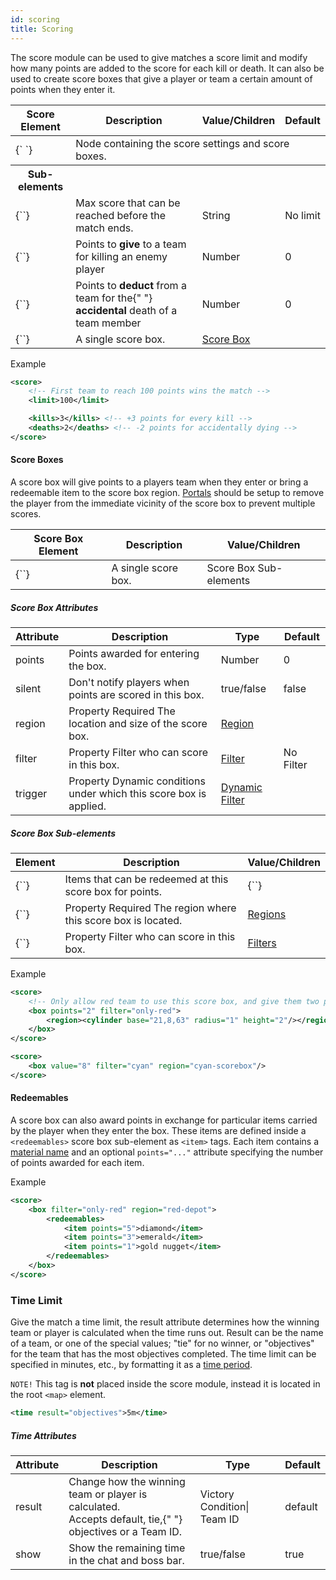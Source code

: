 ```yaml
---
id: scoring
title: Scoring
---
```


The score module can be used to give matches a score limit and modify how many points are added to the score for each kill or death. It can also be used to create score boxes that give a player or team a certain amount of points when they enter it.

<div className="table-container">
  <table>
    <thead>
      <tr>
        <th>Score Element</th>
        <th>Description</th>
        <th>Value/Children</th>
        <th>Default</th>
      </tr>
    </thead>
    <tbody>
      <tr>
        <td>
          <label>{`<score> </score>`}</label>
        </td>
        <td colspan="3">Node containing the score settings and score boxes.</td>
      </tr>
      <tr>
        <th>Sub-elements</th>
        <th />
        <th />
        <th />
      </tr>
      <tr>
        <td>
          <label>{`<limit>`}</label>
        </td>
        <td>Max score that can be reached before the match ends.</td>
        <td>
          <span className="badge badge--primary">String</span>
        </td>
        <td>No limit</td>
      </tr>
      <tr>
        <td>
          <label>{`<kills>`}</label>
        </td>
        <td>
          Points to <strong>give</strong> to a team for killing an enemy player
        </td>
        <td>
          <span className="badge badge--primary">Number</span>
        </td>
        <td>0</td>
      </tr>
      <tr>
        <td>
          <label>{`<deaths>`}</label>
        </td>
        <td>
          Points to <strong>deduct</strong> from a team for the{" "}
          <strong>accidental</strong> death of a team member
        </td>
        <td>
          <span className="badge badge--primary">Number</span>
        </td>
        <td>0</td>
      </tr>
      <tr>
        <td>
          <label>{`<box>`}</label>
        </td>
        <td>A single score box.</td>
        <td>
          <a href="#score_box">Score Box</a>
        </td>
        <td></td>
      </tr>
    </tbody>
  </table>
</div>

Example

```xml
<score>
    <!-- First team to reach 100 points wins the match -->
    <limit>100</limit>

    <kills>3</kills> <!-- +3 points for every kill -->
    <deaths>2</deaths> <!-- -2 points for accidentally dying -->
</score>
```

#### Score Boxes

A score box will give points to a players team when they enter or bring a redeemable item to the score box region. [Portals](/docs/modules/mechanics/portals) should be setup to remove the player from the immediate vicinity of the score box to prevent multiple scores.

<div className="table-container">
  <table>
    <thead>
      <tr>
        <th>Score Box Element</th>
        <th>Description</th>
        <th>Value/Children</th>
      </tr>
    </thead>
    <tbody>
      <tr>
        <td>
          <label>{`<box>`}</label>
        </td>
        <td>A single score box.</td>
        <td>
          <span className="badge badge--secondary">Score Box Sub-elements</span>
        </td>
      </tr>
    </tbody>
  </table>
</div>

##### Score Box Attributes

<div className="table-responsive">
  <table>
    <thead>
      <tr>
        <th>Attribute</th>
        <th>Description</th>
        <th>Type</th>
        <th>Default</th>
      </tr>
    </thead>
    <tbody>
      <tr>
        <td>
          <label>points</label>
        </td>
        <td>Points awarded for entering the box.</td>
        <td>
          <span className="badge badge--primary">Number</span>
        </td>
        <td>0</td>
      </tr>
      <tr>
        <td>
          <label>silent</label>
        </td>
        <td>Don't notify players when points are scored in this box.</td>
        <td>
          <span className="badge badge--primary">true/false</span>
        </td>
        <td>false</td>
      </tr>
      <tr>
        <td>
          <label>region</label>
        </td>
        <td>
          <span
            className="badge badge--secondary"
            title="Can be either this attribute or a sub-element."
          >
            Property
          </span>
          <span className="badge badge--danger">Required</span>
          The location and size of the score box.
        </td>
        <td>
          <a href="/docs/modules/mechanics/regions">Region</a>
        </td>
        <td />
      </tr>
      <tr>
        <td>
          <label>filter</label>
        </td>
        <td>
          <span
            className="badge badge--secondary"
            title="Can be either this attribute or a sub-element."
          >
            Property
          </span>
          Filter who can score in this box.
        </td>
        <td>
          <a href="/docs/modules/mechanics/filters">Filter</a>
        </td>
        <td>
          <span className="badge badge--secondary">No Filter</span>
        </td>
      </tr>
      <tr>
        <td>
          <label>trigger</label>
        </td>
        <td>
          <span
            className="badge badge--secondary"
            title="Can be either this attribute or a sub-element."
          >
            Property
          </span>
          Dynamic conditions under which this score box is applied.
        </td>
        <td>
          <a href="/docs/modules/mechanics/filters">Dynamic Filter</a>
        </td>
        <td />
      </tr>
    </tbody>
  </table>
</div>

##### Score Box Sub-elements

<div className="table-container">
  <table>
    <thead>
      <tr>
        <th>Element</th>
        <th>Description</th>
        <th>Value/Children</th>
      </tr>
    </thead>
    <tbody>
      <tr>
        <td>
          <label>{`<redeemables>`}</label>
        </td>
        <td>Items that can be redeemed at this score box for points.</td>
        <td>
          <label>{`<item points="1">`}</label>
        </td>
      </tr>
      <tr>
        <td>
          <label>{`<region>`}</label>
        </td>
        <td>
          <span
            className="badge badge--secondary"
            title="Can be either this sub-element or an attribute."
          >
            Property
          </span>
          <span className="badge badge--danger">Required</span>
          The region where this score box is located.
        </td>
        <td>
          <a href="/docs/modules/mechanics/regions">Regions</a>
        </td>
      </tr>
      <tr>
        <td>
          <label>{`<filter>`}</label>
        </td>
        <td>
          <span
            className="badge badge--secondary"
            title="Can be either this sub-element or an attribute."
          >
            Property
          </span>
          Filter who can score in this box.
        </td>
        <td>
          <a href="/docs/modules/mechanics/regions">Filters</a>
        </td>
      </tr>
    </tbody>
  </table>
</div>

Example

```xml
<score>
    <!-- Only allow red team to use this score box, and give them two points -->
    <box points="2" filter="only-red">
        <region><cylinder base="21,8,63" radius="1" height="2"/></region>
    </box>
</score>

<score>
    <box value="8" filter="cyan" region="cyan-scorebox"/>
</score>
```

#### Redeemables

A score box can also award points in exchange for particular items carried by the player when they
enter the box. These items are defined inside a `<redeemables>` score box sub-element as `<item>` tags.
Each item contains a [material name](/docs/reference/items/inventory#material_finder)
and an optional `points="..."` attribute specifying the number of points awarded for each item.

Example

```xml
<score>
    <box filter="only-red" region="red-depot">
        <redeemables>
            <item points="5">diamond</item>
            <item points="3">emerald</item>
            <item points="1">gold nugget</item>
        </redeemables>
    </box>
</score>
```

### Time Limit

Give the match a time limit, the result attribute determines how the winning team or player is calculated when the time runs out.
Result can be the name of a team, or one of the special values; "tie" for no winner, or "objectives" for the team that has the most objectives completed. The time limit can be specified in minutes, etc., by formatting it as a [time period](/docs/reference/misc/time-periods).

`NOTE!` This tag is **not** placed inside the score module, instead it is located in the root `<map>` element.

```xml
<time result="objectives">5m</time>
```

##### Time Attributes

<div className="table-container">
  <table>
    <thead>
      <tr>
        <th>Attribute</th>
        <th>Description</th>
        <th>Type</th>
        <th>Default</th>
      </tr>
    </thead>
    <tbody>
      <tr>
        <td>
          <label>result</label>
        </td>
        <td>
          Change how the winning team or player is calculated.
          <br />
          Accepts <label>default</label>, <label>tie</label>,{" "}
          <label>objectives</label> or a Team ID.
        </td>
        <td>
          <span className="badge badge--primary">Victory Condition</span>|
          <span className="badge badge--primary">Team ID</span>
        </td>
        <td>default</td>
      </tr>
      <tr>
        <td>
          <label>show</label>
        </td>
        <td>Show the remaining time in the chat and boss bar.</td>
        <td>
          <span className="badge badge--primary">true/false</span>
        </td>
        <td>true</td>
      </tr>
    </tbody>
  </table>
</div>
